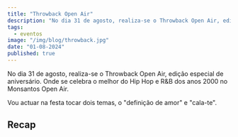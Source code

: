 ```yaml
---
title: "Throwback Open Air"
description: "No dia 31 de agosto, realiza-se o Throwback Open Air, edição especial de aniversário. Onde se celebra o melhor do Hip Hop e R&B dos anos 2000 no Monsantos Open Air."
tags:
  - eventos
image: "/img/blog/throwback.jpg"
date: "01-08-2024"
published: true
---
```


No dia 31 de agosto, realiza-se o Throwback Open Air, edição especial de aniversário. Onde se celebra o melhor do Hip Hop e R&B dos anos 2000 no Monsantos Open Air.

Vou actuar na festa tocar dois temas, o "definição de amor" e "cala-te".

## Recap

<Instagram instagramId="C_77cj9s4yO" />
